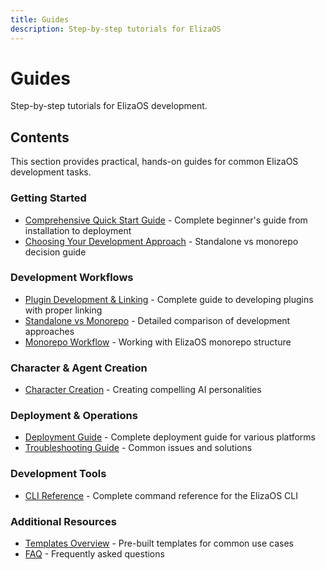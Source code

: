 ```yaml
---
title: Guides
description: Step-by-step tutorials for ElizaOS
---
```


# Guides

Step-by-step tutorials for ElizaOS development.

## Contents

This section provides practical, hands-on guides for common ElizaOS development tasks.

### Getting Started
- [Comprehensive Quick Start Guide](./quickstart-comprehensive) - Complete beginner's guide from installation to deployment
- [Choosing Your Development Approach](./choosing-development-approach) - Standalone vs monorepo decision guide

### Development Workflows
- [Plugin Development & Linking](../../guides/plugin-development-linking) - Complete guide to developing plugins with proper linking
- [Standalone vs Monorepo](../../guides/standalone-vs-monorepo) - Detailed comparison of development approaches
- [Monorepo Workflow](../../guides/monorepo-workflow) - Working with ElizaOS monorepo structure

### Character & Agent Creation
- [Character Creation](./character-creation) - Creating compelling AI personalities

### Deployment & Operations
- [Deployment Guide](./deployment-guide) - Complete deployment guide for various platforms
- [Troubleshooting Guide](./troubleshooting-guide) - Common issues and solutions

### Development Tools
- [CLI Reference](./cli-reference) - Complete command reference for the ElizaOS CLI

### Additional Resources
- [Templates Overview](../templates/) - Pre-built templates for common use cases
- [FAQ](../faq) - Frequently asked questions